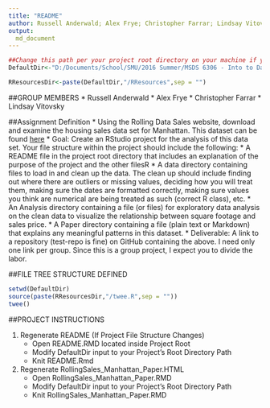 ```yaml
---
title: "README"
author: Russell Anderwald; Alex Frye; Christopher Farrar; Lindsay Vitovsky
output: 
  md_document
---
```


```r
##Change this path per your project root directory on your machine if you wish to regen the README.html file
DefaultDir<-"D:/Documents/School/SMU/2016 Summer/MSDS 6306 - Into to Data Science/Assignments/Week 3/Live Session/Live_Session_3_Project"

RResourcesDir<-paste(DefaultDir,"/RResources",sep = "")
```

##GROUP MEMBERS
* Russell Anderwald
* Alex Frye
* Christopher Farrar
* Lindsay Vitovsky

##Assignment Definition
* Using the Rolling Data Sales website, download and examine the housing sales data set for Manhattan. This dataset can be found [here](http://www1.nyc.gov/home/search/index.page?search-terms=Rolling+sales+update)
* Goal: Create an RStudio project for the analysis of this data set. Your file structure within the project should include the following:
* A README file in the project root directory that includes an explanation of the purpose of the project and the other filesR
* A data directory containing files to load in and clean up the data. The clean up should include finding out where there are outliers or missing values, deciding how you will treat them, making sure the dates are formatted correctly, making sure values you think are numerical are being treated as such (correct R class), etc.
* An Analysis directory containing a file (or files) for exploratory data analysis on the clean data to visualize the relationship between square footage and sales price.
* A Paper directory containing a file (plain text or Markdown) that explains any meaningful patterns in this dataset.
* Deliverable: A link to a repository (test-repo is fine) on GitHub containing the above. I need only one link per group. Since this is a group project, I expect you to divide the labor.

##FILE TREE STRUCTURE DEFINED
```r
setwd(DefaultDir)
source(paste(RResourcesDir,"/twee.R",sep = ""))
twee()
```

##PROJECT INSTRUCTIONS

1. Regenerate README (If Project File Structure Changes)
    + Open README.RMD located inside Project Root
    + Modify DefaultDir input to your Project's Root Directory Path
    + Knit README.Rmd
2. Regenerate RollingSales_Manhattan_Paper.HTML
    + Open RollingSales_Manhattan_Paper.RMD
    + Modify DefaultDir input to your Project's Root Directory Path
    + Knit RollingSales_Manhattan_Paper.RMD
